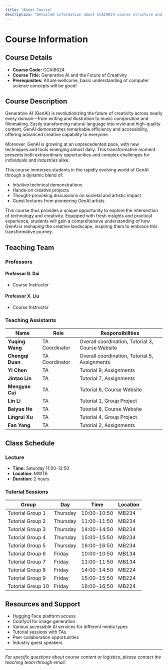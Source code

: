 ```yaml
---
title: "About Course"
description: "Detailed information about CCAI9024 course structure and objectives"
---
```


# Course Information

## Course Details

- **Course Code:** CCAI9024
- **Course Title:** Generative AI and the Future of Creativity
- **Prerequisites:** All are wellcome, basic understanding of computer science concepts will be good!

## Course Description

Generative AI (GenAI) is revolutionizing the future of creativity across nearly every domain—from writing and illustration to music composition and filmmaking. Easily transforming natural language into vivid and high-quality content, GenAI demonstrates remarkable efficiency and accessibility, offering advanced creative capability to everyone.

Moreover, GenAI is growing at an unprecedented pace, with new techniques and tools emerging almost daily. This transformative moment presents both extraordinary opportunities and complex challenges for individuals and industries alike.

This course immerses students in the rapidly evolving world of GenAI through a dynamic blend of:
- Intuitive technical demonstrations
- Hands-on creative projects
- Thought-provoking discussions on societal and artistic impact
- Guest lectures from pioneering GenAI artists

This course thus provides a unique opportunity to explore the intersection of technology and creativity. Equipped with fresh insights and practical experience, students will gain a comprehensive understanding of how GenAI is reshaping the creative landscape, inspiring them to embrace this transformative journey.

## Teaching Team

### Professors

#### Professor B. Dai
- Course Instructor

#### Professor X. Liu  
- Course Instructor

### Teaching Assistants

| Name | Role | Responsibilities |
|------|------|-----------------|
| **Yuqing Wang** | TA Coordinator | Overall coordination, Tutorial 3, Course Website |
| **Chengqi Duan** | TA Coordinator | Overall coordination, Tutorial 5, Assignments |
| **Yi Chen** | TA | Tutorial 9, Assignments |
| **Jintao Lin** | TA | Tutorial 7, Assignments |
| **Mengyao Cui** | TA | Tutorial 6, Course Website |
| **Lin Li** | TA | Tutorial 1, Group Project |
| **Baiyue He** | TA | Tutorial 8, Course Website |
| **Lingrui Xu** | TA | Tutorial 4, Group Project |
| **Fan Yang** | TA | Tutorial 2, Assignments |

## Class Schedule

### Lecture
- **Time:** Saturday 11:00-12:50
- **Location:** MWT6
- **Duration:** 2 hours

### Tutorial Sessions

| Group | Day | Time | Location |
|-------|-----|------|----------|
| Tutorial Group 1 | Thursday | 10:00-10:50 | MB234 |
| Tutorial Group 2 | Thursday | 11:00-11:50 | MB234 |
| Tutorial Group 3 | Thursday | 14:00-14:50 | MB234 |
| Tutorial Group 4 | Thursday | 15:00-15:50 | MB234 |
| Tutorial Group 5 | Thursday | 16:00-16:50 | MB234 |
| Tutorial Group 6 | Friday | 10:00-10:50 | MB134 |
| Tutorial Group 7 | Friday | 11:00-11:50 | MB134 |
| Tutorial Group 8 | Friday | 14:00-14:50 | MB224 |
| Tutorial Group 9 | Friday | 15:00-15:50 | MB224 |
| Tutorial Group 10 | Friday | 16:00-16:50 | MB224 |


## Resources and Support

- Hugging Face platform access
- ComfyUI for image generation
- Various accessible AI services for different media types
- Tutorial sessions with TAs
- Peer collaboration opportunities
- Industry guest speakers

---

*For specific questions about course content or logistics, please contact the teaching team through email.*